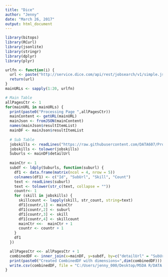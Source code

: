 ---
title: "Dice"
author: "Jenny"
date: "March 26, 2017"
output: html_document
---

```{r setup, include=TRUE}
library(bitops)
library(RCurl)
library(jsonlite)
library(stringr)
library(dplyr)
library(plyr)

urlfn <- function(i) {
  url <- paste("http://service.dice.com/api/rest/jobsearch/v1/simple.json?text=data+scientist&page=", i, sep="")
  return(url)
}
mainURLs <- sapply(1:20, urlfn)

# Main Table
allPagesCtr <- 1
for(mainURL in mainURLs) {
  print(paste0("Processing Page ",allPagesCtr))
  mainContent <- getURL(mainURL)
  mainJson <- fromJSON(mainContent)
  names(mainJson$resultItemList)
  mainDF <- mainJson$resultItemList
  
  # Sub Table
  jobskills <- readLines("https://raw.githubusercontent.com/DATA607/Project3/master/jobskills.txt")
  jobskills <- tolower(jobskills)
  Suburls <- mainDF$detailUrl 
  
  mainCtr <- 1
  subdf <- ldply(Suburls, function(suburl) {
    df1 <- data.frame(matrix(ncol = 4, nrow = 5))
    colnames(df1) <- c("Id", "SubUrl", "Skill", "Count")
    text <- readLines(suburl)
    text <- tolower(str_c(text, collapse = ""))
    countr<- 1
    for (skill in jobskills) {
      skillcount <- lapply(skill, str_count, string=text)
      df1[countr,1] <- mainCtr
      df1[countr,2] <- suburl
      df1[countr,3] <- skill
      df1[countr,4] <- skillcount
      mainCtr <<-  mainCtr + 1
      countr <- countr + 1
    }
    df1
  })

  allPagesCtr <<- allPagesCtr + 1
  combinedDF <- inner_join(x=mainDF, y=subdf, by=c("detailUrl" = "SubUrl") )
  print(paste0("Created CombinedDF with dimensions=",dim(combinedDF)))
  write.csv(combinedDF, file = "C:/Users/jenny_000/Desktop/MSDA R/DATA 607/dice_updated.csv", append=TRUE)
}
```

